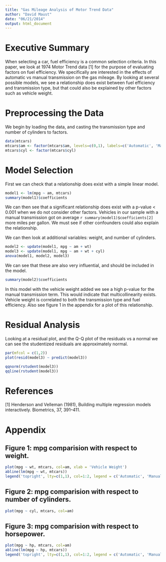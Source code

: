 ```yaml
---
title: "Gas Mileage Analysis of Motor Trend Data"
author: "David Maust"
date: "06/21/2014"
output: html_document
---
```


# Executive Summary

When selecting a car, fuel efficiency is a common selection criteria. In this paper, we look at 1974 Motor Trend data [1] for the purpose of evaluating factors on fuel efficiency. We specifically are interested in the effects of automatic vs manual transmission on the gas mileage. By looking at several possible models, we see a relationship does exist between fuel efficiency and transmission type, but that could also be explained by other factors such as vehicle weight.

# Preprocessing the Data

We begin by loading the data, and casting the transmission type and number of cylinders to factors.

```r
data(mtcars)
mtcars$am <- factor(mtcars$am, levels=c(0,1), labels=c('Automatic', 'Manual'))
mtcars$cyl <- factor(mtcars$cyl)
```

# Model Selection

First we can check that a relationship does exist with a simple linear model.

```r
model1 <- lm(mpg ~ am, mtcars)
summary(model1)$coefficients
```
We can then see that a significant relationship does exist with a p-value < 0.001 when we do not consider other factors. Vehicles in our sample with a manual transmission got on average `r summary(model1)$coefficients[2]` more miles per gallon. We must see if other confounders could also explain the relationship.

We can then look at additional variables: weight, and number of cylinders.
```r
model2 <- update(model1, mpg ~ am + wt)
model3 <- update(model1, mpg ~ am + wt + cyl)
anova(model1, model2, model3)
```

We can see that these are also very influential, and should be included in the model.

```r
summary(model2)$coefficients
```

In this model with the vehicle weight added we see a high p-value for the manual transmission term. This would indicate that multicollinearity exists. Vehicle weight is correlated to both the transmission type and fuel efficiency. Also see figure 1 in the appendix for a plot of this relationship.

# Residual Analysis

Looking at a residual plot, and the Q-Q plot of the residuals vs a normal we can see the studentized residuals are approximately normal.
```r
par(mfcol = c(1,2))
plot(resid(model3) ~ predict(model3))

qqnorm(rstudent(model3))
qqline(rstudent(model3))
```

# References

[1] Henderson and Velleman (1981), Building multiple regression models interactively. Biometrics, 37, 391–411.

# Appendix

## Figure 1: mpg comparision with respect to weight.
```r
plot(mpg ~ wt, mtcars, col=am, xlab = 'Vehicle Weight')
abline(lm(mpg ~ wt, mtcars))
legend('topright', lty=c(1,1), col=1:2, legend = c('Automatic', 'Manual'))
```

## Figure 2: mpg comparision with respect to number of cylinders.
```r
plot(mpg ~ cyl, mtcars, col=am)
```

## Figure 3: mpg comparision with respect to horsepower.
```r
plot(mpg ~ hp, mtcars, col=am)
abline(lm(mpg ~ hp, mtcars))
legend('topright', lty=c(1,1), col=1:2, legend = c('Automatic', 'Manual'))
```

